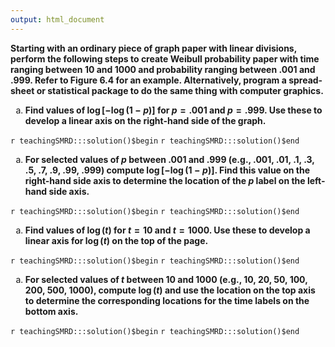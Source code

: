 ```yaml
---
output: html_document
---
```


__Starting with an ordinary piece of graph paper with linear divisions, perform the following steps to create Weibull probability paper with time ranging between $10$ and $1000$ and probability ranging between $.001$ and $.999.$ Refer to Figure 6.4 for an example. Alternatively, program a spread-sheet or statistical  package to do the same thing with computer graphics.__

a. __Find values of $\log[-\log(1-p)]$ for $p=.001$ and $p=.999.$ Use these to develop a linear axis on the right-hand side of the graph.__

`r teachingSMRD:::solution()$begin`
`r teachingSMRD:::solution()$end`

a. __For selected values of $p$ between .001 and .999 (e.g., .001, .01, .1, .3, .5, .7, .9, .99, .999) compute $\log[-\log(1-p)].$ Find this value on the right-hand side axis to determine the location of the $p$ label on the left-hand side axis.__

`r teachingSMRD:::solution()$begin`
`r teachingSMRD:::solution()$end`

a. __Find values of $\log(t)$ for $t=10$ and $t=1000.$ Use these to develop a linear axis for $\log(t)$ on the top of the page.__

`r teachingSMRD:::solution()$begin`
`r teachingSMRD:::solution()$end`

a. __For selected values of $t$ between 10 and 1000 (e.g., 10, 20, 50, 100, 200, 500, 1000), compute $\log(t)$ and use the location on the top axis to determine the corresponding locations for the time labels on the bottom axis.__

`r teachingSMRD:::solution()$begin`
`r teachingSMRD:::solution()$end`
